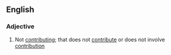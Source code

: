 ==English==

===Adjective===
{{en-adj}}
# Not [[contributing]]; that does not [[contribute]] or does not involve [[contribution]]